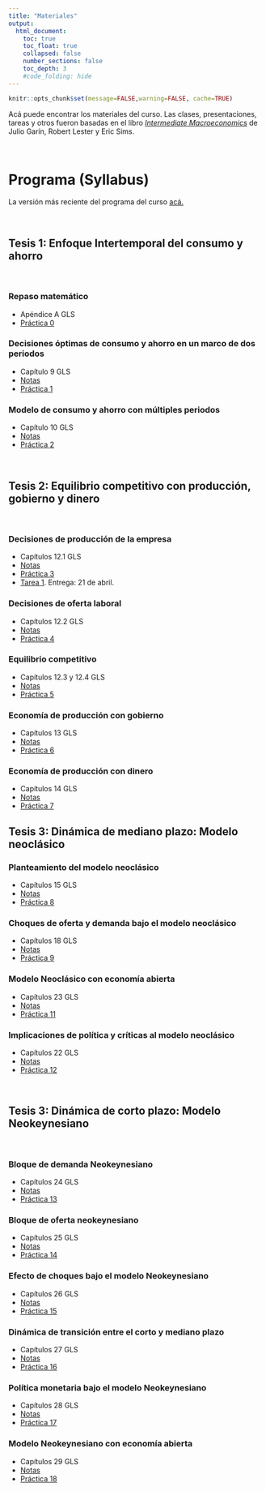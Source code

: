 ```yaml
---
title: "Materiales"
output:
  html_document:
    toc: true
    toc_float: true
    collapsed: false
    number_sections: false
    toc_depth: 3
    #code_folding: hide
---
```


```r
knitr::opts_chunk$set(message=FALSE,warning=FALSE, cache=TRUE)
```

Acá puede encontrar los materiales del curso. Las clases, presentaciones, tareas y otros fueron basadas en el libro [*Intermediate Macroeconomics*](https://www3.nd.edu/~esims1/GLS_may_2021.pdf) de Julio Garín, Robert Lester y Eric Sims.

<br>

# Programa (Syllabus)

La versión más reciente del programa del curso [acá.](materials/2023EC3201.pdf)

<br>


## Tesis 1: Enfoque Intertemporal del consumo y ahorro

<br>

### Repaso matemático

* Apéndice A GLS
* [Práctica 0](materials/PS0.pdf) 


### Decisiones óptimas de consumo y ahorro en un marco de dos periodos

* Capítulo 9 GLS
* [Notas](materials/Modelo_consumo_ahorro.pdf)
* [Práctica 1](materials/PS1.pdf)

### Modelo de consumo y ahorro con múltiples periodos

* Capítulo 10 GLS
* [Notas](materials/Modelo_intertemporal_consumo.pdf)
* [Práctica 2](materials/PS2.pdf) 

<br>

## Tesis 2: Equilibrio competitivo con producción, gobierno y dinero

<br>

### Decisiones de producción de la empresa

* Capítulos 12.1 GLS
* [Notas](materials/Modelo_produccion.pdf)
* [Práctica 3](materials/PS3.pdf) 
* [Tarea 1](materials/Tarea1.pdf). Entrega: 21 de abril.

### Decisiones de oferta laboral

* Capítulos 12.2 GLS
* [Notas](materials/bop_sustca.pdf)
* [Práctica 4](materials/Tarea_1.pdf) 


### Equilibrio competitivo 

* Capítulos 12.3 y 12.4 GLS
* [Notas](materials/bop_sustca.pdf)
* [Práctica 5](materials/Tarea_1.pdf) 


### Economía de producción con gobierno

* Capítulos 13 GLS
* [Notas](materials/bop_sustca.pdf)
* [Práctica 6](materials/Tarea_1.pdf) 

### Economía de producción con dinero

* Capítulos 14 GLS
* [Notas](materials/bop_sustca.pdf)
* [Práctica 7](materials/Tarea_1.pdf) 


## Tesis 3: Dinámica de mediano plazo: Modelo neoclásico

### Planteamiento del modelo neoclásico

* Capítulos 15 GLS
* [Notas](materials/bop_sustca.pdf)
* [Práctica 8](materials/Tarea_1.pdf) 

### Choques de oferta y demanda bajo el modelo neoclásico

* Capítulos 18 GLS
* [Notas](materials/bop_sustca.pdf)
* [Práctica 9](materials/Tarea_1.pdf)


### Modelo Neoclásico con economía abierta

* Capítulos 23 GLS
* [Notas](materials/bop_sustca.pdf)
* [Práctica 11](materials/Tarea_1.pdf)

### Implicaciones de política y críticas al modelo neoclásico

* Capítulos 22 GLS
* [Notas](materials/bop_sustca.pdf)
* [Práctica 12](materials/Tarea_1.pdf)

<br>

## Tesis 3: Dinámica de corto plazo: Modelo Neokeynesiano

<br>

### Bloque de demanda Neokeynesiano

* Capítulos 24 GLS
* [Notas](materials/bop_sustca.pdf)
* [Práctica 13](materials/Tarea_1.pdf)

### Bloque de oferta neokeynesiano

* Capítulos 25 GLS
* [Notas](materials/bop_sustca.pdf)
* [Práctica 14](materials/Tarea_1.pdf)

### Efecto de choques bajo el modelo Neokeynesiano

* Capítulos 26 GLS
* [Notas](materials/bop_sustca.pdf)
* [Práctica 15](materials/Tarea_1.pdf)

### Dinámica de transición entre el corto y mediano plazo

* Capítulos 27 GLS
* [Notas](materials/bop_sustca.pdf)
* [Práctica 16](materials/Tarea_1.pdf)

### Política monetaria bajo el modelo Neokeynesiano

* Capítulos 28 GLS
* [Notas](materials/bop_sustca.pdf)
* [Práctica 17](materials/Tarea_1.pdf)

### Modelo Neokeynesiano con economía abierta

* Capítulos 29 GLS
* [Notas](materials/bop_sustca.pdf)
* [Práctica 18](materials/Tarea_1.pdf)
